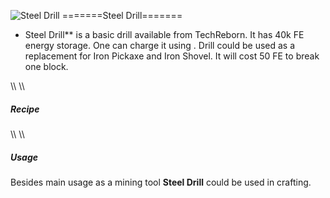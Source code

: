 ![Steel Drill](/mods/techreborn/steel_drill.png)
=======Steel Drill=======


- Steel Drill** is a basic drill available from TechReborn. It
        has 40k FE energy storage. One can charge it using
        <Mcitem id="techreborn:battery_box"/>. Drill
        could be used as a replacement for Iron Pickaxe and Iron Shovel.
        It will cost 50 FE to break one block.

\\\\ \\\\

##### Recipe

<Recipe recipe=" input air techreborn:steel_ingot air input
techreborn:steel_ingot techreborn:electronic_circuit
techreborn:steel_ingot input techreborn:steel_ingot techreborn:battery
techreborn:steel_ingot output techreborn:steel_drill "/>
\\\\ \\\\

##### Usage

Besides main usage as a mining tool **Steel Drill** could be used in
crafting. <Recipe recipe=" input air minecraft:diamond air input
minecraft:diamond techreborn:advanced_electronic_circuit
minecraft:diamond input techreborn:titanium_ingot techreborn:steel_drill
techreborn:titanium_ingot output techreborn:diamond_drill
"/>
